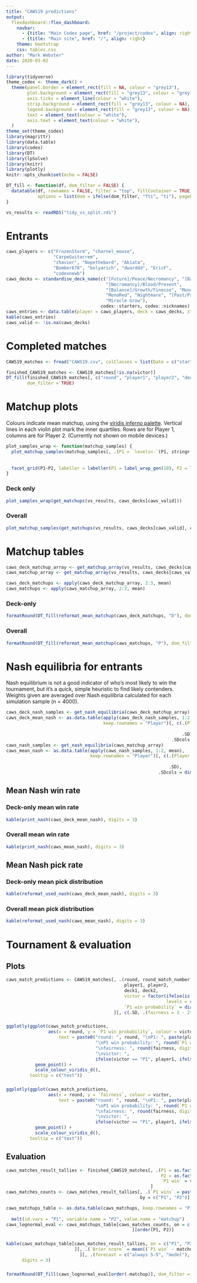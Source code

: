 ```yaml
---
title: "CAWS19 predictions"
output: 
  flexdashboard::flex_dashboard:
    navbar:
      - {title: "Main Codex page", href: "/project/codex", align: right}
      - {title: "Main site", href: "/", align: right}
    theme: bootstrap
    css: tables.css
author: "Mark Webster"
date: 2020-03-02
---
```


```r
library(tidyverse)
theme_codex <- theme_dark() +
  theme(panel.border = element_rect(fill = NA, colour = "grey13"),
        plot.background = element_rect(fill = "grey13", colour = "grey13"),
        axis.ticks = element_line(colour = "white"),
        strip.background = element_rect(fill = "grey13", colour = NA),
        legend.background = element_rect(fill = "grey13", colour = NA),
        text = element_text(colour = "white"),
        axis.text = element_text(colour = "white"), 
  )
theme_set(theme_codex)
library(magrittr)
library(data.table)
library(codex)
library(DT)
library(lpSolve)
library(knitr)
library(plotly)
knitr::opts_chunk$set(echo = FALSE)
```

```r
DT_fill <- function(df, dom_filter = FALSE) {
  datatable(df, rownames = FALSE, filter = "top", fillContainer = TRUE,
            options = list(dom = ifelse(dom_filter, "fti", "ti"), pageLength = nrow(df)))
}
```

```r
vs_results <- readRDS("tidy_vs_split.rds")
```

# Entrants {data-navmenu="Data"}

```r
caws_players <- c("FrozenStorm", "charnel_mouse", 
                  "CarpeGuitarrem", 
                  "zhavier", "Nopethebard", "Akiata", 
                  "Bomber678", "bolyarich", "dwarddd", "EricF", 
                  "codexnewb")
caws_decks <- standardise_deck_name(c("[Future]/Peace/Necromancy", "[Balance]/Blood/Strength", 
                                      "[Necromancy]/Blood/Present", 
                                      "[Balance]/Growth/Finesse", "MonoRed", "[Past]/Peace/Anarchy", 
                                      "MonoRed", "Nightmare", "[Past/Present]/Peace", "[Feral]/Law/Fire", 
                                      "Miracle Grow"), 
                                    codex::starters, codex::nicknames)
caws_entries <- data.table(player = caws_players, deck = caws_decks, stringsAsFactors = TRUE)
kable(caws_entries)
caws_valid <- !is.na(caws_decks)
```

# Completed matches {data-navmenu="Data"}

```r
CAWS19_matches <- fread("CAWS19.csv", colClasses = list(Date = c("start", "end")))
```


```r
finished_CAWS19_matches <- CAWS19_matches[!is.na(victor)]
DT_fill(finished_CAWS19_matches[, c("round", "player1", "player2", "deck1", "deck2", "victor")],
        dom_filter = TRUE)
```

# Matchup plots {data-orientation=rows data-navmenu="Predictions" .no-mobile}

Colours indicate mean matchup, using the [viridis inferno palette](https://cran.r-project.org/web/packages/viridis/vignettes/intro-to-viridis.html). Vertical lines in each violin plot mark the inner quartiles. Rows are for Player 1, columns are for Player 2. (Currently not shown on mobile devices.)

```r
plot_samples_wrap <- function(matchup_samples) {
  plot_matchup_samples(matchup_samples[, .(P1 = `levels<-`(P1, stringr::str_replace_all(levels(P1), "/", " ")),
                                                                               P2 = `levels<-`(P2, stringr::str_replace_all(levels(P2), "/", " ")),
                                                                               prob_matchup, prob_mean)], 2) +
  facet_grid(P1~P2, labeller = labeller(P1 = label_wrap_gen(10), P2 = label_wrap_gen(15)))
}
```

### Deck only

```r
plot_samples_wrap(get_matchups(vs_results, caws_decks[caws_valid]))
```

### Overall

```r
plot_matchup_samples(get_matchups(vs_results, caws_decks[caws_valid], caws_players[caws_valid]), 2)
```

# Matchup tables {data-orientation=rows data-navmenu="Predictions"}

```r
caws_deck_matchup_array <- get_matchup_array(vs_results, caws_decks[caws_valid])
caws_matchup_array <- get_matchup_array(vs_results, caws_decks[caws_valid], caws_players[caws_valid])

caws_deck_matchups <- apply(caws_deck_matchup_array, 2:3, mean)
caws_matchups <- apply(caws_matchup_array, 2:3, mean)
```

### Deck-only

```r
formatRound(DT_fill(reformat_mean_matchup(caws_deck_matchups, "D"), dom_filter = TRUE), 3:4, 3L)
```

### Overall

```r
formatRound(DT_fill(reformat_mean_matchup(caws_matchups, "P"), dom_filter = TRUE), 3:4, 3L)
```

# Nash equilibria for entrants {data-orientation=rows data-navmenu="Predictions"}

Nash equilibrium is not a good indicator of who's most likely to win the tournament, but it's a quick, simple heuristic to find likely contenders. Weights given are averaged over Nash equilibria calculated for each simulation sample (n = 4000).

```r
caws_deck_nash_samples <- get_nash_equilibria(caws_deck_matchup_array)
caws_deck_mean_nash <- as.data.table(apply(caws_deck_nash_samples, 1:2, mean), 
                                     keep.rownames = "Player")[, c(.(Player = factor(Player, 
                                                                                     c("P1", "P2", "Both"))), 
                                                                   .SD), 
                                                               .SDcols = dimnames(caws_deck_nash_samples)[[2]]]
caws_nash_samples <- get_nash_equilibria(caws_matchup_array)
caws_mean_nash <- as.data.table(apply(caws_nash_samples, 1:2, mean), 
                                keep.rownames = "Player")[, c(.(Player = factor(Player, 
                                                                                c("P1", "P2", "Both"))), 
                                                              .SD), 
                                                          .SDcols = dimnames(caws_nash_samples)[[2]]]
```

## Mean Nash win rate {data-height=300}

### Deck-only mean win rate

```r
kable(print_nash(caws_deck_mean_nash), digits = 3)
```

### Overall mean win rate

```r
kable(print_nash(caws_mean_nash), digits = 3)
```

## Mean Nash pick rate {data-height=700}

### Deck-only mean pick distribution

```r
kable(reformat_used_nash(caws_deck_mean_nash), digits = 3)
```

### Overall mean pick distribution

```r
kable(reformat_used_nash(caws_mean_nash), digits = 3)
```

# Tournament & evaluation {data-navmenu="Predictions"}

## Plots {data-width=400}

```r
caws_match_predictions <- CAWS19_matches[, .(round, round_match_number,
                                             player1, player2,
                                             deck1, deck2,
                                             victor = factor(ifelse(is.na(victor), "ongoing", ifelse(victor == player1, "P1", "P2")),
                                                             levels = c("P1", "P2", "ongoing")),
                                             `P1 win probability` = diag(caws_matchups[player1, player2]))
                                         ][, c(.SD, .(fairness = 1 - 2*abs(`P1 win probability` - 1/2)))]
```

###

```r
ggplotly(ggplot(caws_match_predictions,
                aes(x = round, y = `P1 win probability`, colour = victor,
                    text = paste0("round: ", round, "\nP1: ", paste(player1, deck1), "\nP2: ", paste(player2, deck2),
                                  "\nP1 win probability: ", round(`P1 win probability`, digits = 3),
                                  "\nfairness: ", round(fairness, digits = 3),
                                  "\nvictor: ",
                                  ifelse(victor == "P1", player1, ifelse(victor == "P2", player2, "ongoing"))))) +
           geom_point() +
           scale_colour_viridis_d(),
         tooltip = c("text"))
```

###

```r
ggplotly(ggplot(caws_match_predictions,
                aes(x = round, y = `fairness`, colour = victor,
                    text = paste0("round: ", round, "\nP1: ", paste(player1, deck1), "\nP2: ", paste(player2, deck2),
                                  "\nP1 win probability: ", round(`P1 win probability`, digits = 3),
                                  "\nfairness: ", round(fairness, digits = 3),
                                  "\nvictor: ",
                                  ifelse(victor == "P1", player1, ifelse(victor == "P2", player2, "ongoing"))))) +
           geom_point() +
           scale_colour_viridis_d(),
         tooltip = c("text"))
```

## Evaluation {data-width=600}

```r
caws_matches_result_tallies <- finished_CAWS19_matches[, .(P1 = as.factor(player1),
                                                           P2 = as.factor(player2),
                                                           `P1 win` = victor == player1)
                                                       ]
caws_matches_counts <- caws_matches_result_tallies[, .(`P1 wins` = paste(sum(`P1 win`), .N, sep = "/")),
                                                   by = c("P1", "P2")]
```

```r
caws_matchups_table <- as.data.table(caws_matchups, keep.rownames = "P1")[, c(list(P1 = factor(P1, unique(P1))), .SD),
                                                                                      .SDcols = setdiff(colnames(caws_matchups), "P1")] %>% 
  melt(id.vars = "P1", variable.name = "P2", value.name = "matchup")
caws_lognormal_eval <- caws_matchups_table[caws_matches_counts, on = c("P1", "P2")
                                                ][order(P1, P2)]
```

### {data-height=200}

```r
kable(caws_matchups_table[caws_matches_result_tallies, on = c("P1", "P2")
                          ][, .(`Brier score` = mean((`P1 win` - matchup)^2))
                            ][, .(forecast = c("always 5-5", "model"), `Brier score` = c(1/4, `Brier score`))],
      digits = 3)
```

### {data-height=800}

```r
formatRound(DT_fill(caws_lognormal_eval[order(-matchup)], dom_filter = TRUE), 3, 3)
```
